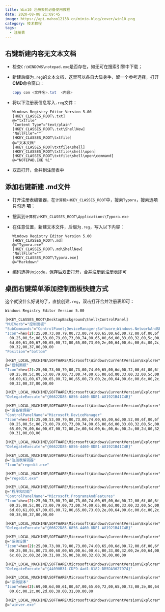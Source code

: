```yaml
---
title: Win10 注册表的必备使用教程
date: 2020-08-08 21:09:45
image: https://api.mahoo12138.cn/minio-blog/cover/win10.png
category: 技术教程
tags:
  - 注册表
---
```


## 右键新建内容无文本文档

- 检查`C:\WINDOWS\notepad.exe`是否存在，如无可在搜索引擎中下载；

- 新建后缀为`.reg`的文本文档，这里可以各自大显身手，留一个参考选择，打开 **CMD**命令窗口：

  ```powershell
  copy con <文件名>.txt  <内容>
  ```

- 将以下注册表信息写入`.reg`文件：

  ```shell
  Windows Registry Editor Version 5.00
  [HKEY_CLASSES_ROOT\.txt]
  @="txtfile"
  "Content Type"="text/plain"
  [HKEY_CLASSES_ROOT\.txt\ShellNew]
  "NullFile"=""
  [HKEY_CLASSES_ROOT\txtfile]
  @="文本文档"
  [HKEY_CLASSES_ROOT\txtfile\shell]
  [HKEY_CLASSES_ROOT\txtfile\shell\open]
  [HKEY_CLASSES_ROOT\txtfile\shell\open\command]
  @="NOTEPAD.EXE %1"
  ```

- 双击打开，合并到注册表中

## 添加右键新建 .md文件

- 打开注册表编辑器，在`计算机>HKEY_CLASSES_ROOT`中，搜索`Typora`，搜索选项只勾选 **项**；

- 搜索到`计算机\HKEY_CLASSES_ROOT\Applications\Typora.exe`

- 在任意位置，新建文本文件，后缀为`.reg`，写入以下内容：

  ```shell
  Windows Registry Editor Version 5.00
  [HKEY_CLASSES_ROOT\.md]
  @="Typora.exe"
  [HKEY_CLASSES_ROOT\.md\ShellNew]
  "NullFile"=""
  [HKEY_CLASSES_ROOT\Typora.exe]
  @="Markdown"
  ```

- 编码选择`Unicode`，保存后双击打开，合并注册到注册表即可

## 桌面右键菜单添加控制面板快捷方式

这个就没什么好说的了，直接创建`.reg`，双击打开合并注册表即可：

```sh
Windows Registry Editor Version 5.00

[HKEY_CLASSES_ROOT\DesktopBackground\Shell\ControlPanel]
"MUIVerb"="控制面板"
"SubCommands"="ControlPanel;DeviceManager;Software;Windows.NetworkAndSharing;WindowsSettings;WindowsVersion;RegistryEditor;Windows.RecycleBin.Empty"
"Icon"=hex(2):25,00,73,00,79,00,73,00,74,00,65,00,6d,00,72,00,6f,00,6f,00,74,\
  00,25,00,5c,00,53,00,79,00,73,00,74,00,65,00,6d,00,33,00,32,00,5c,00,69,00,\
  6d,00,61,00,67,00,65,00,72,00,65,00,73,00,2e,00,64,00,6c,00,6c,00,2c,00,2d,\
  00,32,00,37,00,00,00
"Position"="bottom"

[HKEY_LOCAL_MACHINE\SOFTWARE\Microsoft\Windows\CurrentVersion\Explorer\CommandStore\shell\ControlPanel]
@="控制面板"
"Icon"=hex(2):25,00,73,00,79,00,73,00,74,00,65,00,6d,00,72,00,6f,00,6f,00,74,\
  00,25,00,5c,00,53,00,79,00,73,00,74,00,65,00,6d,00,33,00,32,00,5c,00,69,00,\
  6d,00,61,00,67,00,65,00,72,00,65,00,73,00,2e,00,64,00,6c,00,6c,00,2c,00,2d,\
  00,32,00,37,00,00,00

[HKEY_LOCAL_MACHINE\SOFTWARE\Microsoft\Windows\CurrentVersion\Explorer\CommandStore\shell\ControlPanel\command]
"DelegateExecute"="{06622D85-6856-4460-8DE1-A81921B41C4B}"

[HKEY_LOCAL_MACHINE\SOFTWARE\Microsoft\Windows\CurrentVersion\Explorer\CommandStore\shell\DeviceManager]
@="设备管理器"
"ControlPanelName"="Microsoft.DeviceManager"
"Icon"=hex(2):25,00,53,00,79,00,73,00,74,00,65,00,6d,00,52,00,6f,00,6f,00,74,\
  00,25,00,5c,00,73,00,79,00,73,00,74,00,65,00,6d,00,33,00,32,00,5c,00,64,00,\
  65,00,76,00,6d,00,67,00,72,00,2e,00,64,00,6c,00,6c,00,2c,00,2d,00,32,00,30,\
  00,31,00,00,00

[HKEY_LOCAL_MACHINE\SOFTWARE\Microsoft\Windows\CurrentVersion\Explorer\CommandStore\shell\DeviceManager\command]
"DelegateExecute"="{06622D85-6856-4460-8DE1-A81921B41C4B}"

[HKEY_LOCAL_MACHINE\SOFTWARE\Microsoft\Windows\CurrentVersion\Explorer\CommandStore\shell\RegistryEditor]
@="注册表编辑器"
"Icon"="regedit.exe"

[HKEY_LOCAL_MACHINE\SOFTWARE\Microsoft\Windows\CurrentVersion\Explorer\CommandStore\shell\RegistryEditor\command]
@="regedit.exe"

[HKEY_LOCAL_MACHINE\SOFTWARE\Microsoft\Windows\CurrentVersion\Explorer\CommandStore\shell\Software]
@="程序和功能"
"ControlPanelName"="Microsoft.ProgramsAndFeatures"
"Icon"=hex(2):25,00,73,00,79,00,73,00,74,00,65,00,6d,00,72,00,6f,00,6f,00,74,\
  00,25,00,5c,00,73,00,79,00,73,00,74,00,65,00,6d,00,33,00,32,00,5c,00,69,00,\
  6d,00,61,00,67,00,65,00,72,00,65,00,73,00,2e,00,64,00,6c,00,6c,00,2c,00,2d,\
  00,38,00,37,00,00,00

[HKEY_LOCAL_MACHINE\SOFTWARE\Microsoft\Windows\CurrentVersion\Explorer\CommandStore\shell\Software\command]
"DelegateExecute"="{06622D85-6856-4460-8DE1-A81921B41C4B}"

[HKEY_LOCAL_MACHINE\SOFTWARE\Microsoft\Windows\CurrentVersion\Explorer\CommandStore\shell\WindowsSettings]
@="系统设置"
"Icon"=hex(2):25,00,73,00,79,00,73,00,74,00,65,00,6d,00,72,00,6f,00,6f,00,74,\
  00,25,00,5c,00,73,00,68,00,65,00,6c,00,6c,00,33,00,32,00,2e,00,64,00,6c,00,\
  6c,00,2c,00,2d,00,31,00,36,00,38,00,32,00,36,00,00,00

[HKEY_LOCAL_MACHINE\SOFTWARE\Microsoft\Windows\CurrentVersion\Explorer\CommandStore\shell\WindowsSettings\Command]
"DelegateExecute"="{44090B31-CDF9-4ad1-8182-DB5DA3627974}"

[HKEY_LOCAL_MACHINE\SOFTWARE\Microsoft\Windows\CurrentVersion\Explorer\CommandStore\shell\WindowsVersion]
@="系统版本"
"Icon"=hex(2):69,00,6d,00,61,00,67,00,65,00,72,00,65,00,73,00,2e,00,64,00,6c,\
  00,6c,00,2c,00,2d,00,38,00,31,00,00,00

[HKEY_LOCAL_MACHINE\SOFTWARE\Microsoft\Windows\CurrentVersion\Explorer\CommandStore\shell\WindowsVersion\command]
@="winver.exe"
```
